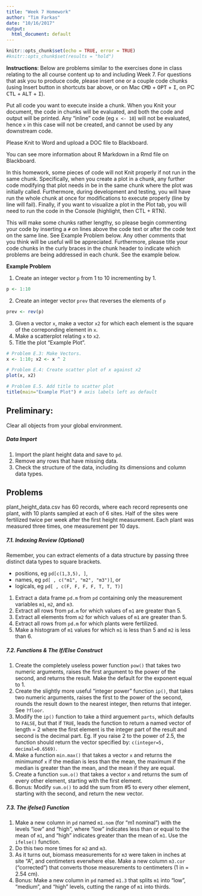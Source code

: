 ```yaml
---
title: "Week 7 Homework"
author: "Tim Farkas"
date: "10/16/2017"
output:
  html_document: default
---
```


```r
knitr::opts_chunk$set(echo = TRUE, error = TRUE)
#knitr::opts_chunk$set(results = "hold")
```

**Instructions**: Below are problems similar to the exercises done in class relating to the all course content up to and including Week 7. For questions that ask you to produce code, please insert one or a couple code chunks (using Insert button in shortcuts bar above, or on Mac <kbd>CMD</kbd> + <kbd>OPT</kbd> + <kbd>I</kbd>, on PC <kbd>CTL</kbd> + <kbd>ALT</kbd> + <kbd>I</kbd>). 

Put all code you want to execute inside a chunk. When you Knit your document, the code in chunks will be evaluated, and both the code and output will be printed. Any "inline" code (eg `x <- 10`) will not be evaluated, hence `x` in this case will not be created, and cannot be used by any downstream code. 

Please Knit to Word and upload a DOC file to Blackboard.

You can see more information about R Markdown in a Rmd file on Blackboard. 

In this homework, some pieces of code will not Knit properly if not run in the same chunk. Specifically, when you create a plot in a chunk, any further code modifying that plot needs in be in the same chunk where the plot was initially called. Furthermore, during development and testing, you will have run the whole chunk at once for modifications to execute properly (line by line will fail). Finally, if you want to visualize a plot in the Plot tab, you will need to  run the code in the Console (highlight, then CTL + RTN).

This will make some chunks rather lengthy, so please begin commenting your code by inserting a `#` on lines above the code text or after the code text on the same line. See Example Problem below. Any other comments that you think will be useful will be appreciated. Furthermore, please title your code chunks in the curly braces in the chunk header to indicate which problems are being addressed in each chunk. See the example below.

**Example Problem**

1. Create an integer vector `p` from 1 to 10 incrementing by 1. 
```r
p <- 1:10 
```
2. Create an integer vector `prev` that reverses the elements of `p`
```r
prev <- rev(p)
```
3. Given a vector `x`, make a vector `x2` for which each element is the square of the correponding element in `x`. 
4. Make a scatterplot relating `x` to `x2`.
5. Title the plot "Example Plot". 
```r
# Problem E.3: Make Vectors.
x <- 1:10; x2 <- x ^ 2 

# Problem E.4: Create scatter plot of x against x2
plot(x, x2)

# Problem E.5. Add title to scatter plot
title(main="Example Plot") # axis labels left as default
```


## **Preliminary**: 

Clear all objects from your global environment.

##### Data Import

1. Import the plant height data and save to `pd`. 
2. Remove any rows that have missing data. 
3. Check the structure of the data, including its dimensions and column data types. 

## **Problems**

plant_height_data.csv has 60 records, where each record represents one plant, with 10 plants sampled at each of 6 sites. Half of the sites were fertilized twice per week after the first height measurement. Each plant was measured three times, one measurement per 10 days.

##### 7.1. Indexing Review (Optional)

Remember, you can extract elements of a data structure by passing three distinct data types to square brackets.

* positions, eg `pd[c(1,3,5), ]`,
* names, eg     `pd[ , c("m1", "m2", "m3")]`, or
* logicals, eg  `pd[ , c(F, F, F, F, T, T, T)]`

1. Extract a data frame `pd.m` from `pd` containing only the measurement variables `m1`, `m2`, and `m3`.
2. Extract all rows from `pd.m` for which values of `m1` are greater than 5.  
3. Extract all elements from `m2` for which values of `m1` are greater than 5.
4. Extract all rows from `pd.m` for which plants were fertilized.  
5. Make a histogram of `m1` values for which `m1` is less than 5 and `m2` is  less than 6.

##### 7.2. Functions & The If/Else Construct

1. Create the completely useless power function `pow()` that takes two numeric arguments, raises the first argument to the power of the second, and returns the result. Make the default for the exponent equal to 1. 
2. Create the slightly more useful "integer power" function `ip()`, that takes two numeric arguments, raises the first to the power of the second, rounds the result down to the nearest integer, then returns that integer. See `?floor`.
3. Modify the `ip()` function to take a third arguement `parts`, which defaults to `FALSE`, but that if `TRUE`, leads the function to return a named vector of length = 2 where the first element is the integer part of the result and second is the decimal part. Eg. If you raise 2 to the power of 2.5, the function should return the vector specified by: `c(integer=5, decimal=0.6569)`. 
4. Make a function `min.max()` that takes a vector `x` and returns the minimumof `x` if the median is less than the mean, the maximum if the median is greater than the mean, and the mean if they are equal. 
5. Create a function `sum.o()` that takes a vector `x` and returns the sum of every other element, starting with the first element. 
6. Bonus: Modify `sum.o()` to add the sum from #5 to every other element, starting with the second, and return the new vector. 

##### 7.3. The ifelse() Function

1. Make a new column in `pd` named `m1.nom` (for "m1 nominal") with the levels "low" and "high", where "low" indicates less than or equal to the mean of `m1`, and "high" indicates greater than the mean of `m1`. Use the `ifelse()` function. 
2. Do this two more times for `m2` and `m3`. 
3. As it turns out, biomass measurements for `m3` were taken in inches at site "A", and centimeters everwhere else. Make a new column `m3.cor` ("corrected") that converts those measurements to centimeters (1 in = 2.54 cm).
4. Bonus: Make a new column in `pd` named `m1.3` that splits `m1` into "low", "medium", and "high" levels, cutting the range of `m1` into thirds. 